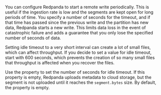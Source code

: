
You can configure Redpanda to start a remote write periodically. This is useful if the ingestion rate is low and the segments are kept open for long periods of time. You specify a number of seconds for the timeout, and if that time has passed since the previous write and the partition has new data, Redpanda starts a new write. This limits data loss in the event of catastrophic failure and adds a guarantee that you only lose the specified number of seconds of data.

Setting idle timeout to a very short interval can create a lot of small files, which can affect throughput. If you decide to set a value for idle timeout, start with 600 seconds, which prevents the creation of so many small files that throughput is affected when you recover the files.

Use the <TunableClusterProperty name="cloud_storage_segment_max_upload_interval_sec" frontmatter={props.frontmatter}/> property to set the number of seconds for idle timeout. If this property is empty, Redpanda uploads metadata to cloud storage, but the segment is not uploaded until it reaches the `segment.bytes` size. By default, the property is empty.